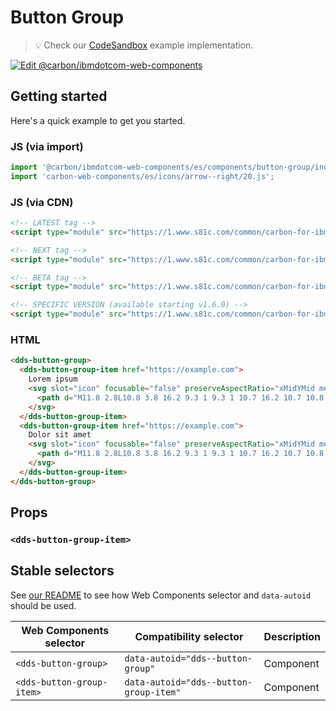 
# Button Group

> 💡 Check our
> [CodeSandbox](https://githubbox.com/carbon-design-system/carbon-for-ibm-dotcom/tree/master/packages/web-components/examples/codesandbox/components/button-group)
> example implementation.

[![Edit @carbon/ibmdotcom-web-components](https://codesandbox.io/static/img/play-codesandbox.svg)](https://githubbox.com/carbon-design-system/carbon-for-ibm-dotcom/tree/master/packages/web-components/examples/codesandbox/components/button-group)

## Getting started

Here's a quick example to get you started.

### JS (via import)

```javascript
import '@carbon/ibmdotcom-web-components/es/components/button-group/index.js';
import 'carbon-web-components/es/icons/arrow--right/20.js';
```

### JS (via CDN)

```html
<!-- LATEST tag -->
<script type="module" src="https://1.www.s81c.com/common/carbon-for-ibm-dotcom/latest/button-group.min.js"></script>

<!-- NEXT tag -->
<script type="module" src="https://1.www.s81c.com/common/carbon-for-ibm-dotcom/next/button-group.min.js"></script>

<!-- BETA tag -->
<script type="module" src="https://1.www.s81c.com/common/carbon-for-ibm-dotcom/beta/button-group.min.js"></script>

<!-- SPECIFIC VERSION (available starting v1.6.0) -->
<script type="module" src="https://1.www.s81c.com/common/carbon-for-ibm-dotcom/v1.6.0/button-group.min.js"></script>
```

### HTML

```html
<dds-button-group>
  <dds-button-group-item href="https://example.com">
    Lorem ipsum
    <svg slot="icon" focusable="false" preserveAspectRatio="xMidYMid meet" xmlns="http://www.w3.org/2000/svg" fill="currentColor" aria-hidden="true" width="20" height="20" viewBox="0 0 20 20">
      <path d="M11.8 2.8L10.8 3.8 16.2 9.3 1 9.3 1 10.7 16.2 10.7 10.8 16.2 11.8 17.2 19 10z"></path>
    </svg>
  </dds-button-group-item>
  <dds-button-group-item href="https://example.com">
    Dolor sit amet
    <svg slot="icon" focusable="false" preserveAspectRatio="xMidYMid meet" xmlns="http://www.w3.org/2000/svg" fill="currentColor" aria-hidden="true" width="20" height="20" viewBox="0 0 20 20">
      <path d="M11.8 2.8L10.8 3.8 16.2 9.3 1 9.3 1 10.7 16.2 10.7 10.8 16.2 11.8 17.2 19 10z"></path>
    </svg>
  </dds-button-group-item>
</dds-button-group>
```

## Props

<Props of="dds-button-group" />

### `<dds-button-group-item>`

<Props of="dds-button-group-item" />

## Stable selectors

See [our README](https://github.com/carbon-design-system/carbon-for-ibm-dotcom/tree/master/packages/web-components#stable-selectors-for-analytics-and-integratione2e-testing-in-web-components) to see how Web Components selector and `data-autoid` should be used.

| Web Components selector   | Compatibility selector                 | Description |
| ------------------------- | -------------------------------------- | ----------- |
| `<dds-button-group>`      | `data-autoid="dds--button-group"`      | Component   |
| `<dds-button-group-item>` | `data-autoid="dds--button-group-item"` | Component   |

<Description markdown={contributing} />
